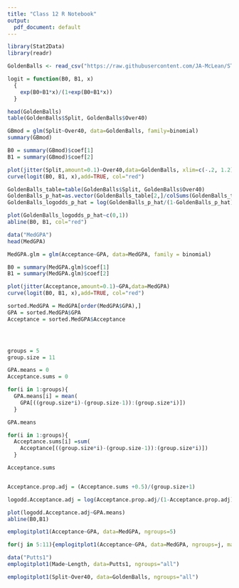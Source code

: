 ---
title: "Class 12 R Notebook"
output:
  pdf_document: default
---

```{r message=FALSE, warning=FALSE}
library(Stat2Data)
library(readr)

GoldenBalls <- read_csv("https://raw.githubusercontent.com/JA-McLean/STOR455/master/data/GoldenBalls.csv")

logit = function(B0, B1, x)
  {
    exp(B0+B1*x)/(1+exp(B0+B1*x))
  }
```


```{r}
head(GoldenBalls)
table(GoldenBalls$Split, GoldenBalls$Over40)
```


```{r}
GBmod = glm(Split~Over40, data=GoldenBalls, family=binomial)
summary(GBmod)

B0 = summary(GBmod)$coef[1]
B1 = summary(GBmod)$coef[2]

plot(jitter(Split,amount=0.1)~Over40,data=GoldenBalls, xlim=c(-.2, 1.2), ylim=c(-.2, 1.2) )
curve(logit(B0, B1, x),add=TRUE, col="red")
```


```{r}
GoldenBalls_table=table(GoldenBalls$Split, GoldenBalls$Over40)
GoldenBalls_p_hat=as.vector(GoldenBalls_table[2,]/colSums(GoldenBalls_table))
GoldenBalls_logodds_p_hat = log(GoldenBalls_p_hat/(1-GoldenBalls_p_hat))

plot(GoldenBalls_logodds_p_hat~c(0,1))
abline(B0, B1, col="red")
```


```{r}
data("MedGPA")
head(MedGPA)
```


```{r}
MedGPA.glm = glm(Acceptance~GPA, data=MedGPA, family = binomial)

B0 = summary(MedGPA.glm)$coef[1]
B1 = summary(MedGPA.glm)$coef[2]

plot(jitter(Acceptance,amount=0.1)~GPA,data=MedGPA)
curve(logit(B0, B1, x),add=TRUE, col="red")
```


```{r}
sorted.MedGPA = MedGPA[order(MedGPA$GPA),]
GPA = sorted.MedGPA$GPA
Acceptance = sorted.MedGPA$Acceptance




groups = 5
group.size = 11

GPA.means = 0
Acceptance.sums = 0

for(i in 1:groups){
  GPA.means[i] = mean(
    GPA[((group.size*i)-(group.size-1)):(group.size*i)])
  }

GPA.means
```


```{r}
for(i in 1:groups){
  Acceptance.sums[i] =sum( 
    Acceptance[((group.size*i)-(group.size-1)):(group.size*i)])
  }

Acceptance.sums


Acceptance.prop.adj = (Acceptance.sums +0.5)/(group.size+1)

logodd.Acceptance.adj = log(Acceptance.prop.adj/(1-Acceptance.prop.adj))

plot(logodd.Acceptance.adj~GPA.means)
abline(B0,B1)
```


```{r}
emplogitplot1(Acceptance~GPA, data=MedGPA, ngroups=5)
```


```{r}
for(j in 5:11){emplogitplot1(Acceptance~GPA, data=MedGPA, ngroups=j, main=j)}
```


```{r}
data("Putts1")
emplogitplot1(Made~Length, data=Putts1, ngroups="all")

emplogitplot1(Split~Over40, data=GoldenBalls, ngroups="all")
```